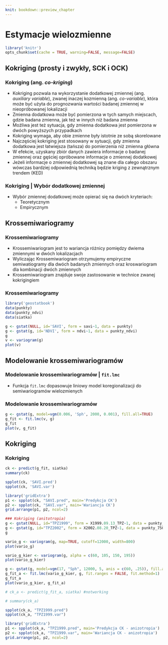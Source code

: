 ```yaml
---
knit: bookdown::preview_chapter
---
```


# Estymacje wielozmienne

```r
library('knitr')
opts_chunk$set(cache = TRUE, warning=FALSE, message=FALSE) 
```

## Kokriging (prosty i zwykły, SCK i OCK)
### Kokriging (ang. *co-kriging*)
- Kokriging pozwala na wykorzystanie dodatkowej zmiennej (ang. *auxiliary variable*), zwanej inaczej kozmienną (ang. *co-variable*), która może być użyta do prognozwania wartości badanej zmiennej w nieopróbowanej lokalizacji
- Zmienna dodatkowa może być pomierzona w tych samych miejscach, gdzie badana zmienna, jak też w innych niż badana zmienna
- Możliwa jest też sytuacja, gdy zmienna dodatkowa jest pomierzona w dwóch powyższych przypadkach
- Kokriging wymaga, aby obie zmienne były istotnie ze sobą skorelowane
- Najczęściej kokriging jest stosowany w sytuacji, gdy zmienna dodatkowa jest łatwiejsza (tańsza) do pomierzenia niż zmienna główna
- W efekcie, uzyskany zbiór danych zawiera informacje o badanej zmiennej oraz gęściej opróbowane informacje o zmiennej dodatkowej
- Jeżeli informacje o zmiennej dodatkowej są znane dla całego obszaru wówczas bardziej odpowiednią techniką będzie kriging z zewnątrznym trendem (KED)

### Kokriging | Wybór dodatkowej zmiennej
- Wybór zmiennej dodatkowej może opierać się na dwóch kryteriach:
    - Teoretycznym
    - Empirycznym
    
<!--
Kroskowariogramy
Kroskorelogramy
-->

## Krossemiwariogramy
### Krossemiwariogramy
- Krossemiwariogram jest to wariancja różnicy pomiędzy dwiema zmiennymi w dwóch lokalizacjach
- Wyliczając Krossemiwariogram otrzymujemy empiryczne semiwatiogramy dla dwóch badanych zmiennych oraz kroswariogram dla kombinacji dwóch zmiennych
- Krossemiwariogram znajduje swoje zastosowanie w technice zwanej kokrigingiem

### Krossemiwariogramy

```r
library('geostatbook')
data(punkty)
data(punkty_ndvi)
data(siatka)
```

```r
g <- gstat(NULL, id='SAVI', form = savi~1, data = punkty)
g <- gstat(g, id='NDVI', form = ndvi~1, data = punkty_ndvi)
g
v <- variogram(g)
plot(v)
```

## Modelowanie krossemiwariogramów
### Modelowanie krossemiwariogramów | `fit.lmc`
- Funkcja `fit.lmc` dopasowuje liniowy model koregionalizacji do semiwariogramów wielozmienych 

### Modelowanie krossemiwariogramów

```r
g <- gstat(g, model=vgm(0.006, 'Sph', 2000, 0.001), fill.all=TRUE)
g_fit <- fit.lmc(v, g)
g_fit
plot(v, g_fit)
```

<!--
```r
# plot(variogram(g, map=TRUE, cutoff=12000, width=800))
plot(variogram(g, alpha = c(60, 105, 150, 195)))
```
-->   

## Kokriging 
### Kokriging 

```r
ck <- predict(g_fit, siatka) 
summary(ck)
```

```r
spplot(ck, 'SAVI.pred')
spplot(ck, 'SAVI.var')
```

```r
library('gridExtra')
p1 <- spplot(ck, "SAVI.pred", main='Predykcja CK')
p2 <- spplot(ck, "SAVI.var", main='Wariancja CK')
grid.arrange(p1, p2, ncol=2)
```

```r
### Kokriging (anitotropia)
g <- gstat(NULL, id="TPZ1999", form = X1999.09.13_TPZ~1, data = punkty_255)
g <- gstat(g, id="TPZ2002", form = X2002.08.20_TPZ~1, data = punkty_750)
g

vario_g <- variogram(g, map=TRUE, cutoff=12000, width=800)
plot(vario_g)

vario_g_kier <- variogram(g, alpha = c(60, 105, 150, 195))
plot(vario_g_kier)

g <- gstat(g, model=vgm(17, "Sph", 12000, 5, anis = c(60, .25)), fill.all=TRUE)
g_fit_a <- fit.lmc(vario_g_kier, g, fit.ranges = FALSE, fit.method=1)
g_fit_a
plot(vario_g_kier, g_fit_a)

# ck_a <- predict(g_fit_a, siatka) #notworking

# summary(ck_a)
```

```r
spplot(ck_a, "TPZ1999.pred")
spplot(ck_a, "TPZ1999.var")
```

```r
library('gridExtra')
p1 <- spplot(ck_a, "TPZ1999.pred", main='Predykcja CK - anizotropia')
p2 <- spplot(ck_a, "TPZ1999.var", main='Wariancja CK - anizotropia')
grid.arrange(p1, p2, ncol=2)
```

<!--   
## Kokriging pełny i medianowy, kokriging kolokacyjny, 
## Kokriging na podstawie uproszczonych modeli Markowa I i II
-->

